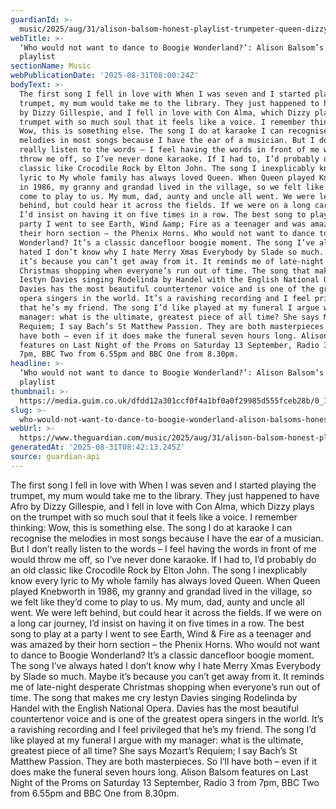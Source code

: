 ```yaml
---
guardianId: >-
  music/2025/aug/31/alison-balsom-honest-playlist-trumpeter-queen-dizzy-gillespie-slade
webTitle: >-
  ‘Who would not want to dance to Boogie Wonderland?’: Alison Balsom’s honest
  playlist
sectionName: Music
webPublicationDate: '2025-08-31T08:00:24Z'
bodyText: >-
  The first song I fell in love with When I was seven and I started playing the
  trumpet, my mum would take me to the library. They just happened to have Afro
  by Dizzy Gillespie, and I fell in love with Con Alma, which Dizzy plays on the
  trumpet with so much soul that it feels like a voice. I remember thinking:
  Wow, this is something else. The song I do at karaoke I can recognise the
  melodies in most songs because I have the ear of a musician. But I don’t
  really listen to the words – I feel having the words in front of me would
  throw me off, so I’ve never done karaoke. If I had to, I’d probably do an old
  classic like Crocodile Rock by Elton John. The song I inexplicably know every
  lyric to My whole family has always loved Queen. When Queen played Knebworth
  in 1986, my granny and grandad lived in the village, so we felt like they’d
  come to play to us. My mum, dad, aunty and uncle all went. We were left
  behind, but could hear it across the fields. If we were on a long car journey,
  I’d insist on having it on five times in a row. The best song to play at a
  party I went to see Earth, Wind &amp; Fire as a teenager and was amazed by
  their horn section – the Phenix Horns. Who would not want to dance to Boogie
  Wonderland? It’s a classic dancefloor boogie moment. The song I’ve always
  hated I don’t know why I hate Merry Xmas Everybody by Slade so much. Maybe
  it’s because you can’t get away from it. It reminds me of late-night desperate
  Christmas shopping when everyone’s run out of time. The song that makes me cry
  Iestyn Davies singing Rodelinda by Handel with the English National Opera.
  Davies has the most beautiful countertenor voice and is one of the greatest
  opera singers in the world. It’s a ravishing recording and I feel privileged
  that he’s my friend. The song I’d like played at my funeral I argue with my
  manager: what is the ultimate, greatest piece of all time? She says Mozart’s
  Requiem; I say Bach’s St Matthew Passion. They are both masterpieces. So I’ll
  have both – even if it does make the funeral seven hours long. Alison Balsom
  features on Last Night of the Proms on Saturday 13 September, Radio 3 from
  7pm, BBC Two from 6.55pm and BBC One from 8.30pm.
headline: >-
  ‘Who would not want to dance to Boogie Wonderland?’: Alison Balsom’s honest
  playlist
thumbnail: >-
  https://media.guim.co.uk/dfdd12a301ccf0f4a1bf0a0f29985d555fceb28b/0_186_5962_4766/500.jpg
slug: >-
  who-would-not-want-to-dance-to-boogie-wonderland-alison-balsoms-honest-playlist
webUrl: >-
  https://www.theguardian.com/music/2025/aug/31/alison-balsom-honest-playlist-trumpeter-queen-dizzy-gillespie-slade
generatedAt: '2025-08-31T08:42:13.245Z'
source: guardian-api
---
```

The first song I fell in love with When I was seven and I started playing the trumpet, my mum would take me to the library. They just happened to have Afro by Dizzy Gillespie, and I fell in love with Con Alma, which Dizzy plays on the trumpet with so much soul that it feels like a voice. I remember thinking: Wow, this is something else. The song I do at karaoke I can recognise the melodies in most songs because I have the ear of a musician. But I don’t really listen to the words – I feel having the words in front of me would throw me off, so I’ve never done karaoke. If I had to, I’d probably do an old classic like Crocodile Rock by Elton John. The song I inexplicably know every lyric to My whole family has always loved Queen. When Queen played Knebworth in 1986, my granny and grandad lived in the village, so we felt like they’d come to play to us. My mum, dad, aunty and uncle all went. We were left behind, but could hear it across the fields. If we were on a long car journey, I’d insist on having it on five times in a row. The best song to play at a party I went to see Earth, Wind &amp; Fire as a teenager and was amazed by their horn section – the Phenix Horns. Who would not want to dance to Boogie Wonderland? It’s a classic dancefloor boogie moment. The song I’ve always hated I don’t know why I hate Merry Xmas Everybody by Slade so much. Maybe it’s because you can’t get away from it. It reminds me of late-night desperate Christmas shopping when everyone’s run out of time. The song that makes me cry Iestyn Davies singing Rodelinda by Handel with the English National Opera. Davies has the most beautiful countertenor voice and is one of the greatest opera singers in the world. It’s a ravishing recording and I feel privileged that he’s my friend. The song I’d like played at my funeral I argue with my manager: what is the ultimate, greatest piece of all time? She says Mozart’s Requiem; I say Bach’s St Matthew Passion. They are both masterpieces. So I’ll have both – even if it does make the funeral seven hours long. Alison Balsom features on Last Night of the Proms on Saturday 13 September, Radio 3 from 7pm, BBC Two from 6.55pm and BBC One from 8.30pm.
